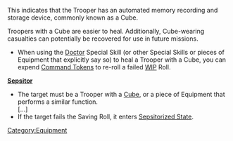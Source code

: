 {{n5-section-equipment}}


This indicates that the Trooper has an automated memory recording and storage device, commonly known as a Cube.

Troopers with a Cube are easier to heal. Additionally, Cube-wearing casualties can potentially be recovered for use in future missions.

{{image | name=cube.png | style=128inline }}{{image | name=cube-2.png | style=128inline }}

{{css_skillbox |black| CUBE / CUBE 2.0 | AUTOMATIC EQUIPMENT }}
{{effects}}
* When using the [[Doctor]] Special Skill (or other Special Skills or pieces of Equipment that explicitly say so) to heal a Trooper with a Cube, you can expend [[Command Tokens]] to re-roll a failed [[WIP]] Roll.
{{css_skillbox-end}}


{{see-also}}
'''[[Sepsitor]]'''
* The target must be a Trooper with a [[Cube]], or a piece of Equipment that performs a similar function.<br>[...]
* If the target fails the Saving Roll, it enters [[Sepsitorized State]].
{{boxend}}


[[Category:Equipment]]
